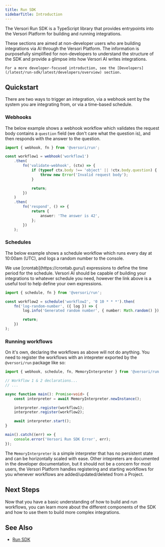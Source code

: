 ```yaml
---
title: Run SDK
sidebarTitle: Introduction
---
```


The Versori Run SDK is a TypeScript library that provides entrypoints into the Versori Platform for building and running
integrations.

<Info>
    These sections are aimed at non-developer users who are building integrations via AI through the Versori Platform.
    The information is purposefully simplified for non-developers to understand the structure of the SDK and provide
    a glimpse into how Versori AI writes integrations.

    For a more developer-focused introduction, see the [Developers](/latest/run-sdk/latest/developers/overview) section.
</Info>

## Quickstart

There are two ways to trigger an integration, via a webhook sent by the system you are integrating from, or via a
time-based schedule.

### Webhooks

The below example shows a webhook workflow which validates the request body contains a `question` field (we don't care
what the question is), and then responds with the answer to the question.

```typescript
import { webhook, fn } from '@versori/run';

const workflow1 = webhook('workflow1')
    .then(
        fn('validate-webhook', (ctx) => {
            if (typeof ctx.body !== 'object' || !ctx.body.question) {
                throw new Error('Invalid request body');
            }

            return;
        })
    )
    .then(
        fn('respond', () => {
            return {
                answer: 'The answer is 42',
            };
        })
    );
```

### Schedules

The below example shows a schedule workflow which runs every day at 10:00am (UTC), and logs a random number to the 
console.

<Note>
    We use [crontab](https://crontab.guru/) expressions to define the time period for the schedule. Versori AI should be
    capable of building your integrations to whatever schedule you need, however the link above is a useful tool to help
    define your own expressions.
</Note>

```typescript
import { schedule, fn } from '@versori/run';

const workflow2 = schedule('workflow2', '0 10 * * *').then(
    fn('log-random-number', ({ log }) => {
        log.info('Generated random number', { number: Math.random() });

        return;
    })
);
```

### Running workflows

On it's own, declaring the workflows as above will not do anything. You need to register the workflows with an
intepreter exported by the `@versori/run` package like so:

```typescript
import { webhook, schedule, fn, MemoryInterpreter } from '@versori/run';

// Workflow 1 & 2 declarations...
// ...

async function main(): Promise<void> {
    const interpreter = await MemoryInterpreter.newInstance();

    interpreter.register(workflow1);
    interpreter.register(workflow2);

    await interpreter.start();
}

main().catch((err) => {
    console.error('Versori Run SDK Error', err);
});
```

The `MemoryInterpreter` is a simple interpreter that has no persistent state and can be horizontally scaled with ease. 
Other intepreters are documented in the developer documentation, but it should not be a concern for most users, the 
Versori Platform handles registering and starting workflows for you whenever workflows are added/updated/deleted from a 
Project.

## Next Steps

Now that you have a basic understanding of how to build and run workflows, you can learn more about the different
components of the SDK and how to use them to build more complex integrations.

## See Also

- [Run SDK](/latest/run-sdk/latest/developers/overview)
